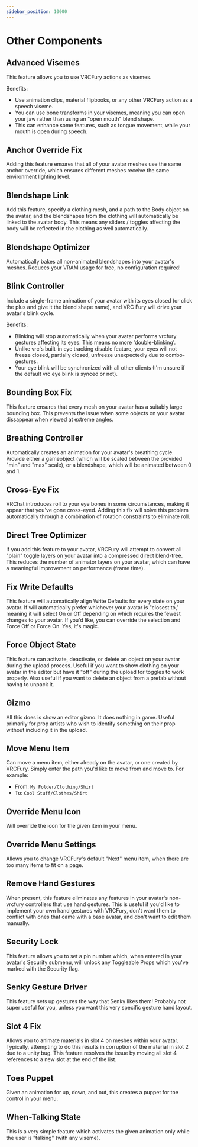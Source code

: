 ---
sidebar_position: 10000
---

# Other Components

## Advanced Visemes

This feature allows you to use VRCFury actions as visemes.

Benefits:

* Use animation clips, material flipbooks, or any other VRCFury action as a speech viseme.
* You can use bone transforms in your visemes, meaning you can open your jaw rather than using an "open mouth" blend shape.
* This can enhance some features, such as tongue movement, while your mouth is open during speech.

## Anchor Override Fix

Adding this feature ensures that all of your avatar meshes use the same anchor override, which ensures
different meshes receive the same environment lighting level.

## Blendshape Link

Add this feature, specify a clothing mesh, and a path to the Body object on the avatar, and the blendshapes
from the clothing will automatically be linked to the avatar body. This means any sliders / toggles affecting
the body will be reflected in the clothing as well automatically.

## Blendshape Optimizer

Automatically bakes all non-animated blendshapes into your avatar's meshes. Reduces your VRAM usage for free, no configuration required!

## Blink Controller

Include a single-frame animation of your avatar with its eyes closed (or click the plus and give it the blend shape name), and VRC Fury will drive your avatar's blink cycle.

Benefits:
* Blinking will stop automatically when your avatar performs vrcfury gestures affecting its eyes. This means no more 'double-blinking'.
* Unlike vrc's built-in eye tracking disable feature, your eyes will not freeze closed, partially closed, unfreeze unexpectedly due to combo-gestures.
* Your eye blink will be synchronized with all other clients (I'm unsure if the default vrc eye blink is synced or not).

## Bounding Box Fix

This feature ensures that every mesh on your avatar has a suitably large bounding box. This prevents the issue when some objects on your avatar dissappear when viewed at extreme angles.

## Breathing Controller

Automatically creates an animation for your avatar's breathing cycle. Provide either a gameobject (which will be scaled between the provided "min" and "max" scale), or a blendshape, which will be animated between 0 and 1.

## Cross-Eye Fix

VRChat introduces roll to your eye bones in some circumstances, making it appear that you've gone cross-eyed.
Adding this fix will solve this problem automatically through a combination of rotation constraints to eliminate roll.

## Direct Tree Optimizer

If you add this feature to your avatar, VRCFury will attempt to convert all "plain" toggle layers on your avatar into a compressed
direct blend-tree. This reduces the number of animator layers on your avatar, which can have a meaningful improvement on performance
(frame time).

## Fix Write Defaults

This feature will automatically align Write Defaults for every state on your avatar. If will automatically prefer whichever your avatar is "closest to," meaning it will select On or Off depending on which requires the fewest changes to your avatar. If you'd like, you can override the selection and Force Off or Force On. Yes, it's magic.

## Force Object State

This feature can activate, deactivate, or delete an object on your avatar during the upload process. Useful if you want to show clothing on your avatar in the editor but have it "off" during the upload for toggles to work properly. Also useful if you want to delete an object from a prefab without having to unpack it.

## Gizmo

All this does is show an editor gizmo. It does nothing in game. Useful primarily for prop artists
who wish to identify something on their prop without including it in the upload.

## Move Menu Item

Can move a menu item, either already on the avatar, or one created by VRCFury. Simply enter the path you'd like to move from and move to. For example:

* From: `My Folder/Clothing/Shirt`
* To: `Cool Stuff/Clothes/Shirt`

## Override Menu Icon

Will override the icon for the given item in your menu.

## Override Menu Settings

Allows you to change VRCFury's default "Next" menu item, when there are too many items to fit on a page.

## Remove Hand Gestures

When present, this feature eliminates any features in your avatar's non-vrcfury controllers that use hand gestures. This is useful if you'd like to implement your own hand gestures with VRCFury, don't want them to conflict with ones that came with a base avatar, and don't want to edit them manually.

## Security Lock

This feature allows you to set a pin number which, when entered in your avatar's Security submenu, will unlock any Toggleable Props which you've marked with the Security flag.

## Senky Gesture Driver

This feature sets up gestures the way that Senky likes them! Probably not super useful for you, unless you want this very specific gesture hand layout.

## Slot 4 Fix

Allows you to animate materials in slot 4 on meshes within your avatar. Typically, attempting to do this
results in corruption of the material in slot 2 due to a unity bug. This feature resolves the issue by
moving all slot 4 references to a new slot at the end of the list.

## Toes Puppet

Given an animation for up, down, and out, this creates a puppet for toe control in your menu.

## When-Talking State

This is a very simple feature which activates the given animation only while the user is "talking" (with any viseme).
